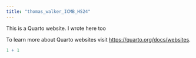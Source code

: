 ```yaml
---
title: "thomas_walker_ICMB_HS24"
---
```


This is a Quarto website. I wrote here too

To learn more about Quarto websites visit <https://quarto.org/docs/websites>.

```r
1 + 1
```

